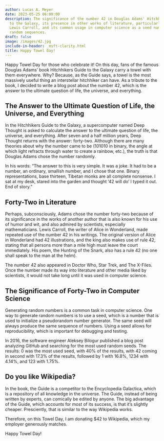 ```yaml
---
author: Lucas A. Meyer
date: 2023-05-25 06:00:00
description: The significance of the number 42 in Douglas Adams' Hitchhikers Guide
  to the Galaxy, its presence in other works of literature, particularly those by
  Lewis Carroll, and its common usage in computer science as a seed number to generate
  random sequences.
draft: false
image: /images/42.jpg
include-in-header: _msft-clarity.html
title: Happy Towel Day!
---
```

<article data-clarity-region="article">

Happy Towel Day for those who celebrate it! On this day, fans of the famous Douglas Adams' book Hitchhikers Guide to the Galaxy carry a towel with them everywhere. Why? Because, as the Guide says, a towel is the most massively useful thing an interstellar hitchhiker can have. As a tribute to the book, I decided to write a blog post about the number 42, which is the answer to the ultimate question of life, the universe, and everything.

## The Answer to the Ultimate Question of Life, the Universe, and Everything

In the Hitchhikers Guide to the Galaxy, a supercomputer named Deep Thought is asked to calculate the answer to the ultimate question of life, the universe, and everything. After seven and a half million years, Deep Thought returns with the answer: forty-two. Although there are many theories about why the number came to be (101010 in binary, the angle at which light refracts through water to create a rainbow, etc.), the truth is that Douglas Adams chose the number randomly.

In his words: "The answer to this is very simple. It was a joke. It had to be a number, an ordinary, smallish number, and I chose that one. Binary representations, base thirteen, Tibetan monks are all complete nonsense. I sat at my desk, stared into the garden and thought '42 will do' I typed it out. End of story."

## Forty-Two in Literature

Perhaps, subconsciously, Adams chose the number forty-two because of its significance in the works of another author that is also known for his use of humor and wit, and also admired by scientists, especially mathematicians. Lewis Carroll, the writer of Alice in Wonderland, made repeated use of the number 42 in his writings. The original version of Alice in Wonderland had 42 illustrations, and the king also makes use of rule 42, stating that all persons more than a mile high must leave the court immediately. His poem, the Hunting of the Snark, also has a rule 42 (no one shall speak to the man at the helm).

The number 42 also appeared in Doctor Who, Star Trek, and The X-Files. Once the number made its way into literature and other media liked by scientists, it would not take long until it was used in computer science.

## The Significance of Forty-Two in Computer Science

Generating random numbers is a common task in computer science. One way to generate random numbers is to use a seed, which is a number that is used to initialize a pseudorandom number generator. The same seed will always produce the same sequence of numbers. Using a seed allows for reproducibility, which is important for debugging and testing.

In 2016, the software engineer Aleksey Bilogur published a blog post analyzing GitHub and searching for the most used random seeds. The results: 0 was the most used seed, with 40% of the results, with 42 coming in second with 17.3% of the results, followed by 1 with 16.8%, 1234 with 4.14%, and 123 with 1.75%.

## Do you like Wikipedia?

In the book, the Guide is a competitor to the Encyclopedia Galactica, which is a repository of all knowledge in the universe. The Guide, instead of being written by experts, can comically be edited by anyone. The big advantage of the Guide, which accounts for most of its success, is that it's slightly cheaper. Presciently, that is similar to the way Wikipedia works.

Therefore, on this Towel Day, I am donating $42 to Wikipedia, which my employer generously matches.

Happy Towel Day!

</article>